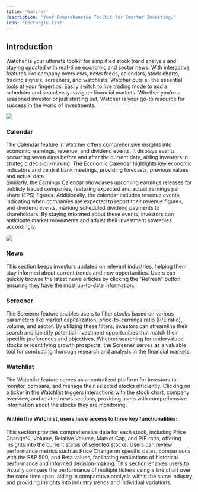 ```yaml
---
title: 'Watcher'
description: 'Your Comprehensive Toolkit for Smarter Investing.'
icon: 'rectangle-list'
---
```



## Introduction
Watcher is your ultimate toolkit for simplified stock trend analysis and staying updated with real-time economic and sector news.  With interactive features like company overviews, news feeds, calendars, stock charts, trading signals, screeners, and watchlists, Watcher puts all the essential tools at your fingertips.  Easily switch to live trading mode to add a scheduler and seamlessly navigate financial markets.  Whether you're a seasoned investor or just starting out, Watcher is your go-to resource for success in the world of investments.

<Frame className="mx-auto">
    <img style={{height: "400px"}} src="/images/Watcher.png" /> 
</Frame>

### Calendar
The Calendar feature in Watcher offers comprehensive insights into economic, earnings, revenue, and dividend events. It displays events occurring seven days before and after the current date, aiding investors in strategic decision-making. The Economic Calendar highlights key economic indicators and central bank meetings, providing forecasts, previous values, and actual data.<br />
Similarly, the Earnings Calendar showcases upcoming earnings releases for publicly traded companies, featuring expected and actual earnings per share (EPS) figures. Additionally, the calendar includes revenue events, indicating when companies are expected to report their revenue figures, and dividend events, marking scheduled dividend payments to shareholders. By staying informed about these events, investors can anticipate market movements and adjust their investment strategies accordingly.

<Frame className="mx-auto">
    <img style={{height: "400px"}} src="/images/Calendar.png" /> 
</Frame>

### News
This section keeps investors updated on relevant industries, helping them stay informed about current trends and new opportunities. Users can quickly browse the latest news articles by clicking the "Refresh" button, ensuring they have the most up-to-date information. 

### Screener
The Screener feature enables users to filter stocks based on various parameters like market capitalization, price-to-earnings ratio (P/E ratio), volume, and sector. By utilizing these filters, investors can streamline their search and identify potential investment opportunities that match their specific preferences and objectives. Whether searching for undervalued stocks or identifying growth prospects, the Screener serves as a valuable tool for conducting thorough research and analysis in the financial markets.

### Watchlist
The Watchlist feature serves as a centralized platform for investors to monitor, compare, and manage their selected stocks efficiently. Clicking on a ticker in the Watchlist triggers interactions with the stock chart, company overview, and related news sections, providing users with comprehensive information about the stocks they are monitoring.

#### Within the Watchlist, users have access to three key functionalities:

<AccordionGroup>
  <Accordion title="Quote Detail">
  This section provides comprehensive data for each stock, including Price Change%, Volume, Relative Volume, Market Cap, and P/E ratio, offering insights into the current status of selected stocks.
  </Accordion>

  <Accordion title="Performance Table">
    Users can review performance metrics such as Price Change on specific dates, comparisons with the S&P 500, and Beta values, facilitating evaluations of historical performance and informed decision-making.
  </Accordion>

  <Accordion title="Performance Chart">
    This section enables users to visually compare the performance of multiple tickers using a line chart over the same time span, aiding in comparative analysis within the same industry and providing insights into industry trends and individual variations.
  </Accordion>
</AccordionGroup>

